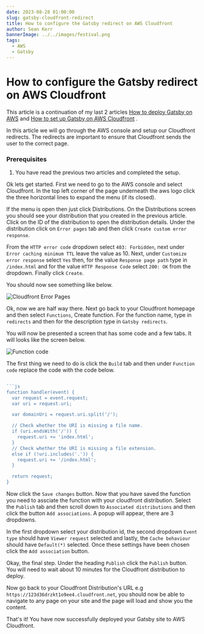 ```yaml
---
date: 2023-08-28 01:00:00
slug: gatsby-cloudfront-redirect
title: How to configure the Gatsby redirect on AWS Cloudfront
author: Sean Kerr
bannerImage: ../../images/festival.png
tags:
  - AWS
  - Gatsby
---
```


# How to configure the Gatsby redirect on AWS Cloudfront

This article is a continuation of my last 2 articles [How to deploy Gatsby on AWS](/blog/how-to-deploy-gatsby-on-aws/) and [How to set up Gatsby on AWS Cloudfront](/blog/setup-gatsby-on-aws-cloudfront/) .

In this article we will go through the AWS console and setup our Cloudfront redirects. The redirects are important to ensure that Cloudfront sends the user to the correct page.

### Prerequisites

1. You have read the previous two articles and completed the setup.

Ok lets get started. First we need to go to the AWS console and select Cloudfront. In the top left corner of the page underneath the aws logo click the three horizontal lines to expand the menu (if its closed).

If the menu is open then just click Distributions. On the Distributions screen you should see your distribution that you created in the previous article. Click on the ID of the distribution to open the distribution details. Under the distribution click on `Error pages` tab and then click `Create custom error response`.

From the `HTTP error code` dropdown select `403: Forbidden`, next under `Error caching minimum TTL` leave the value as 10. Next, under `Customize error response` select `Yes` then, for the value `Response page path` type in `/index.html` and for the value `HTTP Response Code` select `200: OK` from the dropdown. Finally click `Create`.

You should now see something like below.

![Cloudfront Error Pages](../../images/cloudfront_distribution.png)

Ok, now we are half way there. Next go back to your Cloudfront homepage and then select `Functions`, Create function. For the function name, type in `redirects` and then for the description type in `Gatsby redirects`.

You will now be presented a screen that has some code and a few tabs. It will looks like the screen below.

![Function code](../../images/function.png)

The first thing we need to do is click the `Build` tab and then under `Function code` replace the code with the code below.

````js

```js
function handler(event) {
  var request = event.request;
  var uri = request.uri;

  var domainUri = request.uri.split('/');

  // Check whether the URI is missing a file name.
  if (uri.endsWith('/')) {
    request.uri += 'index.html';
  }
  // Check whether the URI is missing a file extension.
  else if (!uri.includes('.')) {
    request.uri += '/index.html';
  }

  return request;
}
````

Now click the `Save changes` button. Now that you have saved the function you need to assciate the function with your cloudfront distribution. Select the `Publish` tab and then scroll down to `Associated distributions` and then click the button `Add associations`. A popup will appear, there are 3 dropdowns.

In the first dropdown select your distribution id, the second dropdown `Event type` should have `Viewer request` selected and lastly, the `Cache behaviour` should have `Default(*)` selected. Once these settings have been chosen click the `Add association` button.

Okay, the final step. Under the heading `Publish` click the `Publish` button. You will need to wait about 10 minutes for the Cloudfront distribution to deploy.

Now go back to your Cloudfront Distribution's URL e.g `https://123d36drzkt1o9ee4.cloudfront.net`, you should now be able to navigate to any page on your site and the page will load and show you the content.

That's it! You have now successfully deployed your Gatsby site to AWS Cloudfront.
